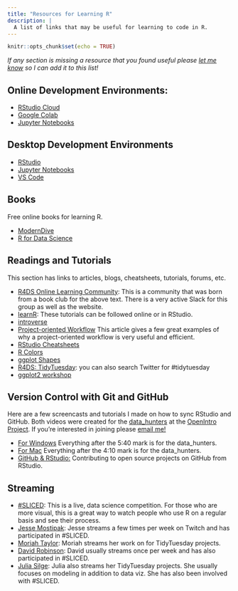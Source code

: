```yaml
---
title: "Resources for Learning R"
description: | 
  A list of links that may be useful for learning to code in R.
---
```


```r
knitr::opts_chunk$set(echo = TRUE)
```

*If any section is missing a resource that you found useful please [let me know](mailto:nicholas.paterno@gmail.com) so I can add it to this list!*

## Online Development Environments:

* [RStudio Cloud](https://cloud.rstudio.com)
* [Google Colab](https://colab.to/r)
* [Jupyter Notebooks](https://hub-binder.mybinder.ovh/user/binder-examples-r-yfs7lkd5/notebooks/index.ipynb)

## Desktop Development Environments

* [RStudio](https://rstudio.com)
* [Jupyter Notebooks](https://jupyter.org)
* [VS Code](https://code.visualstudio.com)

## Books

Free online books for learning R. 

* [ModernDive](https://moderndive.com)
* [R for Data Science](https://r4ds.had.co.nz)

## Readings and Tutorials

This section has links to articles, blogs, cheatsheets, tutorials, forums, etc. 

* [R4DS Online Learning Community](https://www.rfordatasci.com): This is a community that was born from a book club for the above text. There is a very active Slack for this group as well as the website. 
* [learnR](https://rstudio.github.io/learnr/): These tutorials can be followed online or in RStudio.
* [introverse](https://spielmanlab.github.io/introverse/articles/introverse_rstudio.html)
* [Project-oriented Workflow](https://www.tidyverse.org/blog/2017/12/workflow-vs-script/) This article gives a few great examples of why a project-oriented workflow is very useful and efficient. 
* [RStudio Cheatsheets](https://www.rstudio.com/resources/cheatsheets/)
* [R Colors](http://www.stat.columbia.edu/~tzheng/files/Rcolor.pdf)
* [ggplot Shapes](https://www.google.com/search?q=ggplot2+shapes&sxsrf=ALeKk034-Ctt49yx7pGC2gw5C47Pp5Z1ow:1626207078767&tbm=isch&source=iu&ictx=1&fir=lUw3nrgRKV8ynM%252CIUJ7_WAFJeseUM%252C_&vet=1&usg=AI4_-kTnTzMHlYnJgmnzjPDlko-F9bTTJQ&sa=X&ved=2ahUKEwjq4Yq67eDxAhXHjp4KHTeiDxoQ9QF6BAgSEAE&biw=1502&bih=710#imgrc=lUw3nrgRKV8ynM)
* [R4DS: TidyTuesday](https://github.com/rfordatascience/tidytuesday): you can also search Twitter for \#tidytuesday
* [ggplot2 workshop](https://www.youtube.com/watch?v=h29g21z0a68)

## Version Control with Git and GitHub

Here are a few screencasts and tutorials I made on how to sync RStudio and GitHub. Both videos were created for the [data_hunters](https://github.com/npaterno/data_hunters) at the [OpenIntro Project](https://openintro.org). If you're interested in joining please [email me!](mailto:nick@openintro.org)

* [For Windows](https://youtu.be/lHz-r2lJ2o8) Everything after the 5:40 mark is for the data_hunters.
* [For Mac](https://youtu.be/yfCe39JKBTE) Everything after the 4:10 mark is for the data_hunters.
* [GitHub & RStudio:](https://npaterno.github.io/left_coast_stats/open_source_workflow.html) Contributing to open source projects on GitHub from RStudio.

## Streaming

* [#SLICED](https://www.notion.so/SLICED-Show-c7bd26356e3a42279e2dfbafb0480073): This is a live, data science competition. For those who are more visual, this is a great way to watch people who use R on a regular basis and see their process. 
* [Jesse Mostipak](https://www.twitch.tv/kierisi): Jesse streams a few times per week on Twitch and has participated in \#SLICED.
* [Moriah Taylor](https://www.twitch.tv/moriah_streamR): Moriah streams her work on for TidyTuesday projects. 
* [David Robinson](https://www.youtube.com/channel/UCeiiqmVK07qhY-wvg3IZiZQ): David usually streams once per week and has also participated in \#SLICED.
* [Julia Silge](https://www.youtube.com/channel/UCTTBgWyJl2HrrhQOOc710kA): Julia also streams her TidyTuesday projects. She usually focuses on modeling in addition to data viz. She has also been involved with \#SLICED.